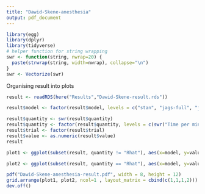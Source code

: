 ```yaml
---
title: "Dawid-Skene-anesthesia"
output: pdf_document
---
```


```r
library(egg)
library(dplyr)
library(tidyverse)
# helper function for string wrapping
swr <- function(string, nwrap=20) {
  paste(strwrap(string, width=nwrap), collapse="\n")
}
swr <- Vectorize(swr)
```

Organising result into plots 
```r
result <- readRDS(here("Results","Dawid-Skene-result.rds"))

result$model <- factor(result$model, levels = c("stan", "jags-full", "jags-marg"))

result$quantity <- swr(result$quantity)
result$quantity <- factor(result$quantity, levels = c(swr("Time per min Effective Sample"), "Computation Time",swr( "Min Effective Sample Size"), "Rhat"))
result$trial <- factor(result$trial)
result$value <- as.numeric(result$value)
result
```
```r
plot1 <- ggplot(subset(result, quantity != "Rhat"), aes(x=model, y=value, group=model)) +  geom_boxplot() + facet_grid(quantity ~., scales='free') + theme_bw() + theme(text = element_text(size=20))#+ scale_fill_brewer(palette = "Set3")
```

```r
plot2 <- ggplot(subset(result, quantity == "Rhat"), aes(x=model, y=value, group=model)) +  geom_point() + theme_bw() + facet_grid(quantity ~., scales='free') + theme(text = element_text(size=20))+geom_hline(yintercept = 1.1)#+ scale_color_brewer(palette="Set3") +geom_hline(yintercept = 1.1)
```

```r
pdf("Dawid-Skene-anesthesia-result.pdf", width = 8, height = 12)
grid.arrange(plot1, plot2, ncol=1 , layout_matrix = cbind(c(1,1,1,2)))
dev.off()
```

